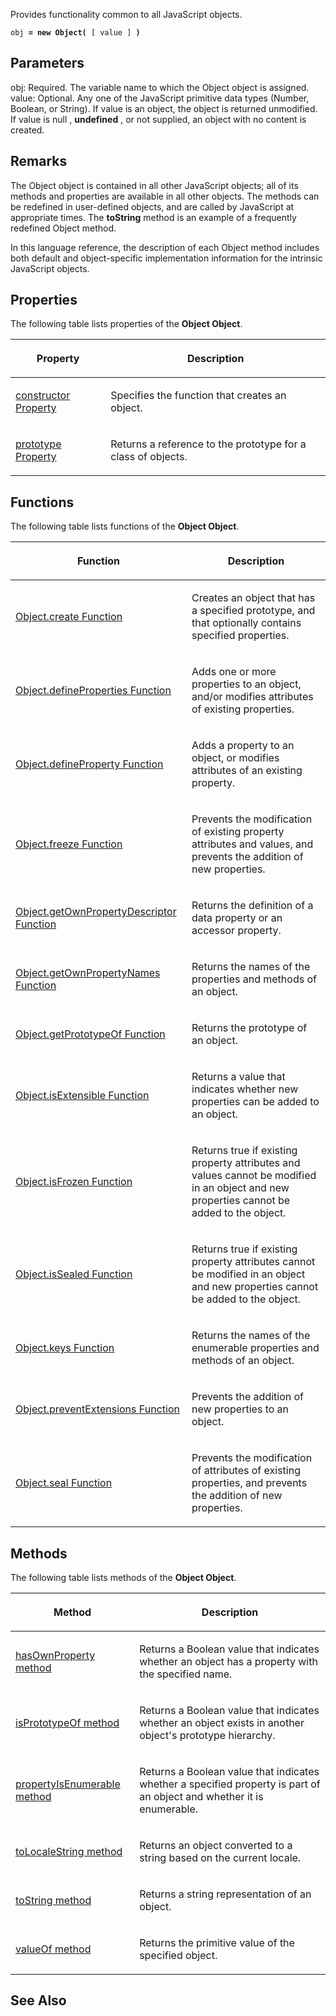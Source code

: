 Provides functionality common to all JavaScript objects.

 obj '''= new Object(''' [ value ] ''')'''

==Parameters==
; obj: Required. The variable name to which the Object object is assigned.
; value: Optional. Any one of the JavaScript primitive data types (Number, Boolean, or String). If value is an object, the object is returned unmodified. If value is null , '''undefined''' , or not supplied, an object with no content is created.

==Remarks==
The Object object is contained in all other JavaScript objects; all of its methods and properties are available in all other objects. The methods can be redefined in user-defined objects, and are called by JavaScript at appropriate times. The '''toString''' method is an example of a frequently redefined Object method.

In this language reference, the description of each Object method includes both default and object-specific implementation information for the intrinsic JavaScript objects.


==Properties==
The following table lists properties of the '''Object Object'''.

{| class='wikitable'
|-
! Property
! Description
|-
| [[javascript/Object/constructor|constructor Property]]
| Specifies the function that creates an object.
|-
| [[javascript/Object/prototype|prototype Property]]
| Returns a reference to the prototype for a class of objects.
|}

==Functions==
The following table lists functions of the '''Object Object'''.

{| class='wikitable'
|-
! Function
! Description
|-
| [[javascript/Object/Object.create|Object.create Function]]
| Creates an object that has a specified prototype, and that optionally contains specified properties.
|-
| [[javascript/Object/Object.defineProperties|Object.defineProperties Function]]
| Adds one or more properties to an object, and/or modifies attributes of existing properties.
|-
| [[javascript/Object/Object.defineProperty|Object.defineProperty Function]]
| Adds a property to an object, or modifies attributes of an existing property.
|-
| [[javascript/Object/Object.freeze|Object.freeze Function]]
| Prevents the modification of existing property attributes and values, and prevents the addition of new properties.
|-
| [[javascript/Object/Object.getOwnPropertyDescriptor|Object.getOwnPropertyDescriptor Function]]
| Returns the definition of a data property or an accessor property.
|-
| [[javascript/Object/Object.getOwnPropertyNames|Object.getOwnPropertyNames Function]]
| Returns the names of the properties and methods of an object.
|-
| [[javascript/Object/Object.getPrototypeOf|Object.getPrototypeOf Function]]
| Returns the prototype of an object.
|-
| [[javascript/Object/Object.isExtensible|Object.isExtensible Function]]
| Returns a value that indicates whether new properties can be added to an object.
|-
| [[javascript/Object/Object.isFrozen|Object.isFrozen Function]]
| Returns true if existing property attributes and values cannot be modified in an object and new properties cannot be added to the object.
|-
| [[javascript/Object/Object.isSealed|Object.isSealed Function]]
| Returns true if existing property attributes cannot be modified in an object and new properties cannot be added to the object.
|-
| [[javascript/Object/Object.keys|Object.keys Function]]
| Returns the names of the enumerable properties and methods of an object.
|-
| [[javascript/Object/Object.preventExtensions|Object.preventExtensions Function]]
| Prevents the addition of new properties to an object.
|-
| [[javascript/Object/Object.seal|Object.seal Function]]
| Prevents the modification of attributes of existing properties, and prevents the addition of new properties.
|}

==Methods==
The following table lists methods of the '''Object Object'''.

{| class='wikitable'
|-
! Method
! Description
|-
| [[javascript/Object/hasOwnProperty|hasOwnProperty method]]
| Returns a Boolean value that indicates whether an object has a property with the specified name.
|-
| [[javascript/Object/isPrototypeOf|isPrototypeOf method]]
| Returns a Boolean value that indicates whether an object exists in another object's prototype hierarchy.
|-
| [[javascript/Object/propertyIsEnumerable|propertyIsEnumerable method]]
| Returns a Boolean value that indicates whether a specified property is part of an object and whether it is enumerable.
|-
| [[javascript/Object/toLocaleString|toLocaleString method]]
| Returns an object converted to a string based on the current locale.
|-
| [[javascript/Object/toString|toString method]]
| Returns a string representation of an object.
|-
| [[javascript/Object/valueOf|valueOf method]]
| Returns the primitive value of the specified object.
|}

==See Also==

              
